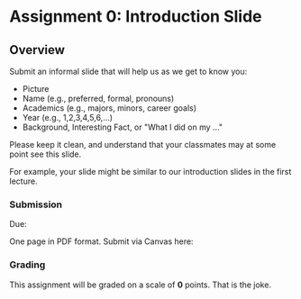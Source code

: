 
# Assignment 0: Introduction Slide

<UnderDevelopment display={false} />

## Overview

Submit an informal slide that will help us as we get to know you:

- Picture
- Name (e.g., preferred, formal, pronouns)
- Academics (e.g., majors, minors, career goals)
- Year (e.g., 1,2,3,4,5,6,...)
- Background, Interesting Fact, or "What I did on my ..."

Please keep it clean, and understand that your classmates may at some point see this slide.

For example, your slide might be similar to our introduction slides in the first lecture.

### Submission

Due: <AssignmentDueDateTime assignmentKey={calendarData.assignments.assignment_0} />

One page in PDF format. Submit via Canvas here:

<AssignmentSubmitCanvasLink assignmentKey={calendarData.assignments.assignment_0} />

### Grading

This assignment will be graded on a scale of __0__ points. That is the joke.
